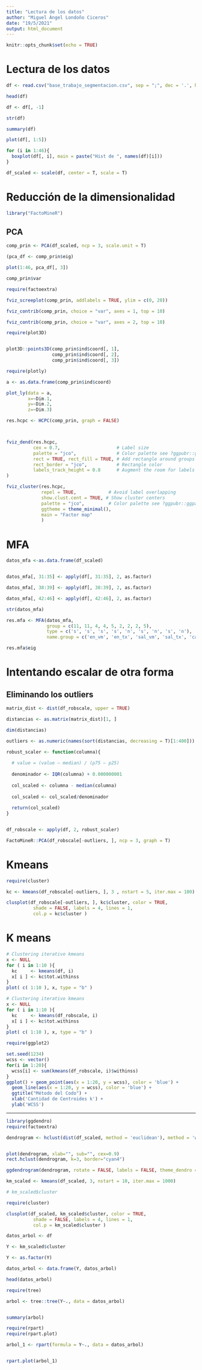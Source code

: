 ```yaml
---
title: "Lectura de los datos"
author: "Miguel Ángel Londoño Ciceros"
date: "19/5/2021"
output: html_document
---
```


```r
knitr::opts_chunk$set(echo = TRUE)
```

# Lectura de los datos


```r

df <- read.csv("base_trabajo_segmentacion.csv", sep = ";", dec = '.', header = T)

head(df)

```

```r
df <- df[, -1]
```

```r
str(df)
```
```r
summary(df)
```

```r
plot(df[, 1:5])
```


```r
for (i in 1:46){
  boxplot(df[, i], main = paste("Hist de ", names(df)[i]))
}

```

```r
df_scaled <- scale(df, center = T, scale = T)
```


# Reducción de la dimensionalidad

```r
library("FactoMineR")
```

## PCA

```r
comp_prin <- PCA(df_scaled, ncp = 3, scale.unit = T)
```
```r
(pca_df <- comp_prin$eig)
```

```r
plot(1:46, pca_df[, 3])
```


```r
comp_prin$var
```


```r
require(factoextra)

fviz_screeplot(comp_prin, addlabels = TRUE, ylim = c(0, 20))
```
```r
fviz_contrib(comp_prin, choice = "var", axes = 1, top = 10)
```
```r
fviz_contrib(comp_prin, choice = "var", axes = 2, top = 10)
```


```r
require(plot3D)


plot3D::points3D(comp_prin$ind$coord[, 1], 
                 comp_prin$ind$coord[, 2], 
                 comp_prin$ind$coord[, 3])

require(plotly)

a <- as.data.frame(comp_prin$ind$coord)

plot_ly(data = a,
        x=~Dim.1, 
        y=~Dim.2,
        z=~Dim.3)

```




```r
res.hcpc <- HCPC(comp_prin, graph = FALSE)



fviz_dend(res.hcpc, 
          cex = 0.7,                     # Label size
          palette = "jco",               # Color palette see ?ggpubr::ggpar
          rect = TRUE, rect_fill = TRUE, # Add rectangle around groups
          rect_border = "jco",           # Rectangle color
          labels_track_height = 0.8      # Augment the room for labels
)
```










```r
fviz_cluster(res.hcpc,
             repel = TRUE,            # Avoid label overlapping
             show.clust.cent = TRUE, # Show cluster centers
             palette = "jco",         # Color palette see ?ggpubr::ggpar
             ggtheme = theme_minimal(),
             main = "Factor map"
             )
```

# MFA


```r
datos_mfa <-as.data.frame(df_scaled)


datos_mfa[, 31:35] <- apply(df[, 31:35], 2, as.factor) 

datos_mfa[, 38:39] <- apply(df[, 38:39], 2, as.factor) 

datos_mfa[, 42:46] <- apply(df[, 42:46], 2, as.factor)

```



```r
str(datos_mfa)
```


```r
res.mfa <- MFA(datos_mfa, 
               group = c(11, 11, 4, 4, 5, 2, 2, 2, 5),
               type = c('s', 's', 's', 's', 'n', 's', 'n', 's', 'n'),
               name.group = c('en_vm', 'en_tx', 'sal_vm', 'sal_tx', 'cat1', 'pagos', 'ventas', 'recaudos', 'rotacion_ciclo'), graph = T)
```

```r
res.mfa$eig
```




# Intentando escalar de otra forma

## Eliminando los outliers


```r
matrix_dist <- dist(df_robscale, upper = TRUE)

distancias <- as.matrix(matrix_dist)[1, ]

dim(distancias)
```

```r
outliers <- as.numeric(names(sort(distancias, decreasing = T)[1:400]))
```


```r

robust_scaler <- function(columna){
  
  # value = (value – median) / (p75 – p25)
  
  denominador <- IQR(columna) + 0.000000001
  
  col_scaled <- columna - median(columna)
  
  col_scaled <- col_scaled/denominador
  
  return(col_scaled)
}


df_robscale <- apply(df, 2, robust_scaler)

```


```r
FactoMineR::PCA(df_robscale[-outliers, ], ncp = 3, graph = T)
```

# Kmeans 

```r

require(cluster)

kc <- kmeans(df_robscale[-outliers, ], 3 , nstart = 5, iter.max = 100)

clusplot(df_robscale[-outliers, ], kc$cluster, color = TRUE, 
          shade = FALSE, labels = 4, lines = 1,
          col.p = kc$cluster )
```




# K means

```r
# Clustering iterativo kmeans
x <- NULL
for ( i in 1:10 ){
  kc     <- kmeans(df, i)
  x[ i ] <- kc$tot.withinss
}
plot( c( 1:10 ), x, type = "b" )
```

```r
# Clustering iterativo kmeans
x <- NULL
for ( i in 1:10 ){
  kc     <- kmeans(df_robscale, i)
  x[ i ] <- kc$tot.withinss
}
plot( c( 1:10 ), x, type = "b" )
```


```r
require(ggplot2)

set.seed(1234)
wcss <- vector()
for(i in 1:20){
  wcss[i] <- sum(kmeans(df_robscale, i)$withinss)
}
ggplot() + geom_point(aes(x = 1:20, y = wcss), color = 'blue') + 
  geom_line(aes(x = 1:20, y = wcss), color = 'blue') + 
  ggtitle("Método del Codo") + 
  xlab('Cantidad de Centroides k') + 
  ylab('WCSS')
```

---

```r
library(ggdendro)
require(factoextra)

dendrogram <- hclust(dist(df_scaled, method = 'euclidean'), method = 'ward.D')


plot(dendrogram, xlab="", sub="", cex=0.9)
rect.hclust(dendrogram, k=3, border="cyan4")

```
```r
ggdendrogram(dendrogram, rotate = FALSE, labels = FALSE, theme_dendro = TRUE)
```


```r
km_scaled <- kmeans(df_scaled, 3, nstart = 10, iter.max = 1000)

# km_scaled$cluster

require(cluster)

clusplot(df_scaled, km_scaled$cluster, color = TRUE, 
          shade = FALSE, labels = 4, lines = 1,
          col.p = km_scaled$cluster )

```

```r
datos_arbol <- df

Y <- km_scaled$cluster

Y <- as.factor(Y)

datos_arbol <- data.frame(Y, datos_arbol)
```

```r
head(datos_arbol)
```
```r
require(tree)

arbol <- tree::tree(Y~., data = datos_arbol)


summary(arbol)
```

```r
require(rpart)
require(rpart.plot)

arbol_1 <- rpart(formula = Y~., data = datos_arbol)


rpart.plot(arbol_1)
```

